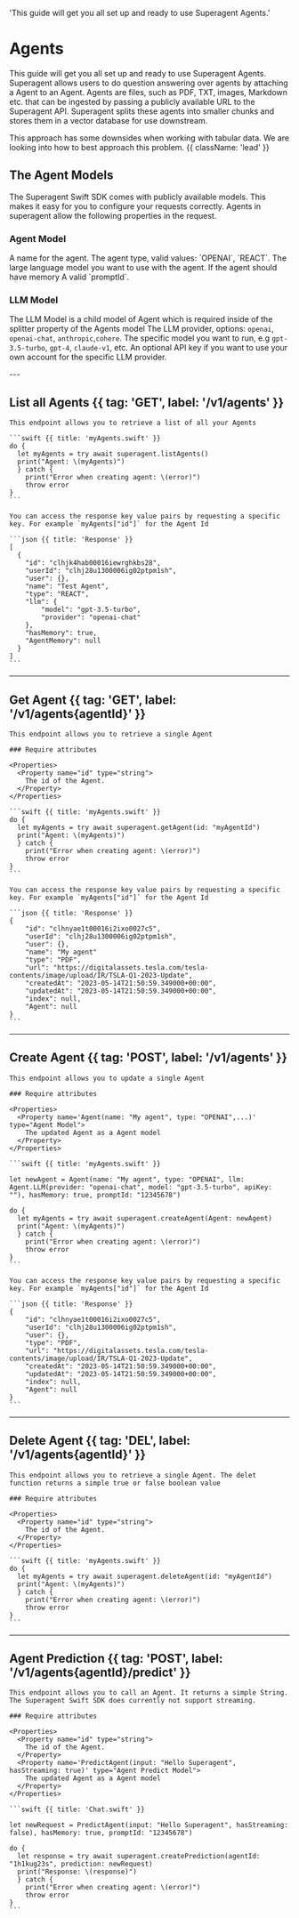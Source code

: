 
<HeroPattern />

  'This guide will get you all set up and ready to use Superagent Agents.'

# Agents

This guide will get you all set up and ready to use Superagent Agents. Superagent allows users to do question answering over agents by attaching a Agent to an Agent. Agents are files, such as PDF, TXT, images, Markdown etc. that can be ingested by passing a publicly available URL to the Superagent API. Superagent splits these agents into smaller chunks and stores them in a vector database for use downstream.

This approach has some downsides when working with tabular data. We are looking into how to best approach this problem. {{ className: 'lead' }}

## The Agent Models

The Superagent Swift SDK comes with publicly available models. This makes it easy for you to configure your requests correctly.
Agents in superagent allow the following properties in the request.



<Row>
  <Col>

  ### Agent Model
<Properties>
  <Property name="name" type="String">
    A name for the agent.
  </Property>
  <Property name="type" type="String">
    The agent type, valid values: `OPENAI`, `REACT`.
  </Property>
  <Property name="llm" type="LLM Model">
    The large language model you want to use with the agent.
  </Property>
  <Property name="hasMemory" type="Bool?">
    If the agent should have memory
  </Property>
  <Property name="promptId" type="String?">
   A valid `promptId`.
  </Property>
</Properties>
</Col>
<Col>

### LLM Model
The LLM Model is a child model of Agent which is required inside of the splitter property of the Agents model
<Properties>
  <Property name="provider" type="String">
    The LLM provider, options: `openai`, `openai-chat`, `anthropic`,`cohere`.
  </Property>
  <Property name="model" type="String">
   The specific model you want to run, e.g `gpt-3.5-turbo`, `gpt-4`, `claude-v1`, etc.
  </Property>
  <Property name="apiKey" type="String">
    An optional API key if you want to use your own account for the specific LLM provider.
  </Property>
</Properties>
</Col>
</Row>
---

## List all Agents {{ tag: 'GET', label: '/v1/agents' }}

<Row>
  <Col>

    This endpoint allows you to retrieve a list of all your Agents

    ```swift {{ title: 'myAgents.swift' }}
    do {
      let myAgents = try await superagent.listAgents()
      print("Agent: \(myAgents)")
      } catch {
        print("Error when creating agent: \(error)")
        throw error
    }
    ```
  </Col>
  <Col sticky>

    You can access the response key value pairs by requesting a specific key. For example `myAgents["id"]` for the Agent Id

    ```json {{ title: 'Response' }}
    [
      {
        "id": "clhjk4hab00016iewrghkbs28",
        "userId": "clhj28u1300006ig02ptpm1sh",
        "user": {},
        "name": "Test Agent",
        "type": "REACT",
        "llm": {
            "model": "gpt-3.5-turbo",
            "provider": "openai-chat"
        },
        "hasMemory": true,
        "AgentMemory": null
      }
    ]
    ```

  </Col>
</Row>

---

## Get Agent {{ tag: 'GET', label: '/v1/agents{agentId}' }}

<Row>
  <Col>

    This endpoint allows you to retrieve a single Agent

    ### Require attributes
    
    <Properties>
      <Property name="id" type="string">
        The id of the Agent.
      </Property>
    </Properties>

    ```swift {{ title: 'myAgents.swift' }}
    do {
      let myAgents = try await superagent.getAgent(id: "myAgentId")
      print("Agent: \(myAgents)")
      } catch {
        print("Error when creating agent: \(error)")
        throw error
    }
    ```
  </Col>
  <Col sticky>

    You can access the response key value pairs by requesting a specific key. For example `myAgents["id"]` for the Agent Id

    ```json {{ title: 'Response' }}
    {
        "id": "clhnyae1t00016i2ixo0027c5",
        "userId": "clhj28u1300006ig02ptpm1sh",
        "user": {},
        "name": "My agent"
        "type": "PDF",
        "url": "https://digitalassets.tesla.com/tesla-contents/image/upload/IR/TSLA-Q1-2023-Update",
        "createdAt": "2023-05-14T21:50:59.349000+00:00",
        "updatedAt": "2023-05-14T21:50:59.349000+00:00",
        "index": null,
        "Agent": null
    }
    ```

  </Col>
</Row>

---

## Create Agent {{ tag: 'POST', label: '/v1/agents' }}

<Row>
  <Col>

    This endpoint allows you to update a single Agent

    ### Require attributes
    
    <Properties>
      <Property name='Agent(name: "My agent", type: "OPENAI",...)' type="Agent Model">
        The updated Agent as a Agent model
      </Property>
    </Properties>

    ```swift {{ title: 'myAgents.swift' }}

    let newAgent = Agent(name: "My agent", type: "OPENAI", llm: Agent.LLM(provider: "openai-chat", model: "gpt-3.5-turbo", apiKey: ""), hasMemory: true, promptId: "12345678")

    do {
      let myAgents = try await superagent.createAgent(Agent: newAgent)
      print("Agent: \(myAgents)")
      } catch {
        print("Error when creating agent: \(error)")
        throw error
    }
    ```
  </Col>
  <Col sticky>

    You can access the response key value pairs by requesting a specific key. For example `myAgents["id"]` for the Agent Id

    ```json {{ title: 'Response' }}
    {
        "id": "clhnyae1t00016i2ixo0027c5",
        "userId": "clhj28u1300006ig02ptpm1sh",
        "user": {},
        "type": "PDF",
        "url": "https://digitalassets.tesla.com/tesla-contents/image/upload/IR/TSLA-Q1-2023-Update",
        "createdAt": "2023-05-14T21:50:59.349000+00:00",
        "updatedAt": "2023-05-14T21:50:59.349000+00:00",
        "index": null,
        "Agent": null
    }
    ```

  </Col>
</Row>

---

## Delete Agent {{ tag: 'DEL', label: '/v1/agents{agentId}' }}

    This endpoint allows you to retrieve a single Agent. The delet function returns a simple true or false boolean value

    ### Require attributes
    
    <Properties>
      <Property name="id" type="string">
        The id of the Agent.
      </Property>
    </Properties>

    ```swift {{ title: 'myAgents.swift' }}
    do {
      let myAgents = try await superagent.deleteAgent(id: "myAgentId")
      print("Agent: \(myAgents)")
      } catch {
        print("Error when creating agent: \(error)")
        throw error
    }
    ```

---

## Agent Prediction {{ tag: 'POST', label: '/v1/agents{agentId}/predict' }}


    This endpoint allows you to call an Agent. It returns a simple String.
    The Superagent Swift SDK does currently not support streaming.

    ### Require attributes
    
    <Properties>
      <Property name="id" type="string">
        The id of the Agent.
      </Property>
      <Property name='PredictAgent(input: "Hello Superagent", hasStreaming: true)' type="Agent Predict Model">
        The updated Agent as a Agent model
      </Property>
    </Properties>

    ```swift {{ title: 'Chat.swift' }}

    let newRequest = PredictAgent(input: "Hello Superagent", hasStreaming: false), hasMemory: true, promptId: "12345678")

    do {
      let response = try await superagent.createPrediction(agentId: "1h1kug23s", prediction: newRequest)
      print("Response: \(response)")
      } catch {
        print("Error when creating agent: \(error)")
        throw error
    }
    ```